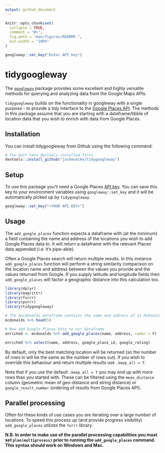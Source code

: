 ```yaml
---
output: github_document
---
```


```r
knitr::opts_chunk$set(
  collapse = TRUE,
  comment = "#>",
  fig.path = "man/figures/README-",
  out.width = "100%"
)

googleway::set_key("Enter API key")
```
# tidygoogleway

The [`googleway`](https://cran.r-project.org/web/packages/googleway/vignettes/googleway-vignette.html#result-accessors) package provides some excellent and highly versatile methods for querying and analyzing data from the Google Maps APIs.

`tidygoogleway` builds on the functionality in googleway with a single purpose - to provide a tidy interface to the [Google Places API](https://developers.google.com/places/web-service/intro). The methods in this package assume that you are starting with a dataframe/tibble of location data that you wish to enrich with data from Google Places.

## Installation

You can install tidygoogleway from Github using the following command:

```r
# You must have devtools installed first
devtools::install_github("joshmuncke/tidygoogleway")
```

## Setup

To use this package you'll need a Google Places [API key](https://developers.google.com/places/web-service/get-api-key). You can save this key to your environment variables using `googleway::set_key` and it will be automatically picked up by `tidygoogleway`.

```r
googleway::set_key("<YOUR API KEY>")
```

## Usage

The `add_google_places` function expects a dataframe with (at the minimum) a field containing the name and address of the locations you wish to add Google Places data to. It will return a dataframe with the relevant Places data appended (i.e. it's pipe-able).

Often a Google Places search will return multiple results. In this instance `add_google_places` function will perform a string similarity comparison on the location name and address between the values you provide and the values returned from Google. If you supply latitude and longitude fields then `add_google_places` will factor a geographic distance into this calculation too. 

```r
library(dplyr)
library(magrittr)
library(furrr)
library(purrr)
library(tidygoogleway)

# The macdonalds dataframe contains the name and address of 11 McDonalds locations in Los Angeles
mcdonalds %>% head(5)

# Now add Google Places data to our dataframe
enriched <- mcdonalds %>% add_google_places(name, address, radar = F)
```
```r
enriched %>% select(name, address, google_place_id, google_rating)
```


By default, only the best matching location will be returned (so the number of rows in will be the same as the number of rows out). If you wish to override this behaviour and return multiple results use `.keep_all = T`.

Note that if you use the default `.keep_all = T` you may end up with more rows than you started with. These can be filtered using the `mean_distance` column (geometric mean of geo-distance and string distance) or `google_result_number` (ordering of results from Google Places API).

## Parallel processing

Often for these kinds of use cases you are iterating over a large number of locations. To speed this process up (and provide progress visibility) `add_google_places` utilizes the `furrr` library.

**N.B. In order to make use of the parallel processing capabilities you must set `plan(multiprocess)` prior to running the `add_google_places` command. This syntax should work on Windows and Mac.**
